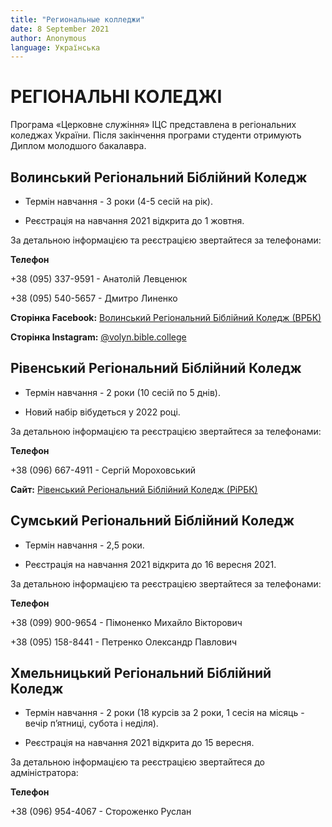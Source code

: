 ```yaml
---
title: "Региональные колледжи"
date: 8 September 2021
author: Anonymous
language: Українська
---
```

# **РЕГІОНАЛЬНІ КОЛЕДЖІ**

Програма «Церковне служіння» ІЦС представлена в регіональних коледжах України. Після закінчення програми студенти отримують Диплом молодшого бакалавра.

## Волинський Регіональний Біблійний Коледж

*   Термін навчання - 3 роки (4-5 сесій на рік).
    
*   Реєстрація на навчання 2021 відкрита до 1 жовтня.
    

За детальною інформацією та реєстрацією звертайтеся за телефонами:

**Телефон**

+38 (095) 337-9591 - Анатолій Левценюк

+38 (095) 540-5657 - Дмитро Линенко

**Сторінка Facebook:** [Волинський Регіональний Біблійний Коледж (ВРБК)](https://www.facebook.com/%D0%92%D0%BE%D0%BB%D0%B8%D0%BD%D1%81%D1%8C%D0%BA%D0%B8%D0%B9-%D0%A0%D0%B5%D0%B3%D1%96%D0%BE%D0%BD%D0%B0%D0%BB%D1%8C%D0%BD%D0%B8%D0%B9-%D0%91%D1%96%D0%B1%D0%BB%D1%96%D0%B9%D0%BD%D0%B8%D0%B9-%D0%9A%D0%BE%D0%BB%D0%B5%D0%B4%D0%B6-1618405198274953/ "ВРБК")

**Сторінка Instagram:** [@volyn.bible.college](https://www.instagram.com/volyn.bible.college/?hl=ru "ВРБК")

## Рівенський Регіональний Біблійний Коледж

*   Термін навчання - 2 роки (10 сесій по 5 днів).
    
*   Новий набір вібудеться у 2022 році.
    

За детальною інформацією та реєстрацією звертайтеся за телефонами:

**Телефон**

+38 (096) 667-4911 - Сергій Мороховський

**Сайт:** [Рівенський Регіональний Біблійний Коледж (РіРБК)](https://baptist.rv.ua/regional-bible-college "ВРБК")

## Сумський Регіональний Біблійний Коледж

*   Термін навчання - 2,5 роки.
    
*   Реєстрація на навчання 2021 відкрита до 16 вересня 2021.
    

За детальною інформацією та реєстрацією звертайтеся за телефонами:

**Телефон**

+38 (099) 900-9654 - Пімоненко Михайло Вікторович

+38 (095) 158-8441 - Петренко Олександр Павлович

## Хмельницький Регіональний Біблійний Коледж

*   Термін навчання - 2 роки (18 курсів за 2 роки, 1 сесія на місяць - вечір п’ятниці, субота і неділя).
    
*   Реєстрація на навчання 2021 відкрита до 15 вересня.
    

За детальною інформацією та реєстрацією звертайтеся до адміністратора:

**Телефон**

+38 (096) 954-4067 - Стороженко Руслан